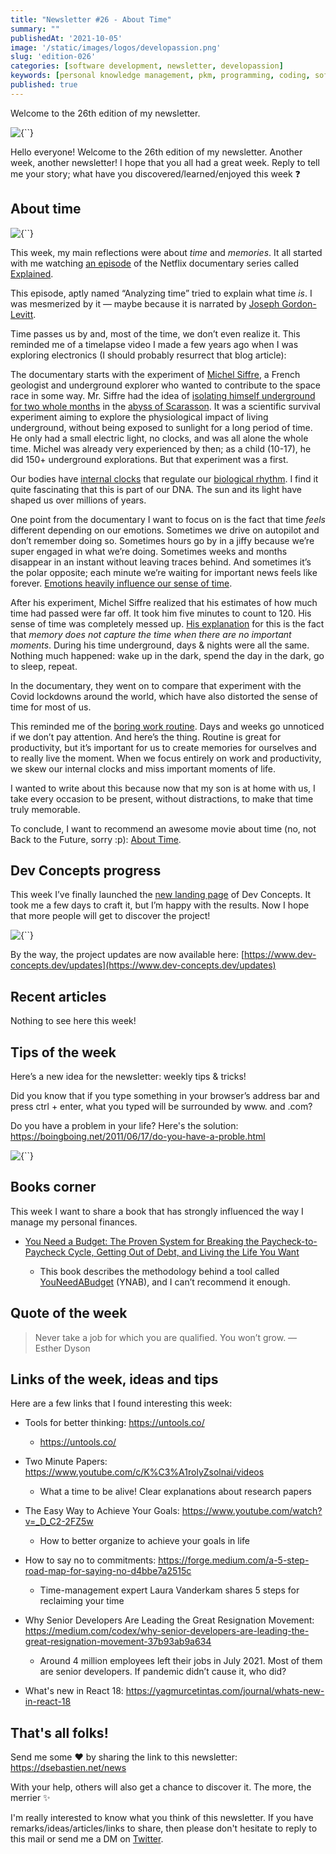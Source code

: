 ```yaml
---
title: "Newsletter #26 - About Time"
summary: ""
publishedAt: '2021-10-05'
image: '/static/images/logos/developassion.png'
slug: 'edition-026'
categories: [software development, newsletter, developassion]
keywords: [personal knowledge management, pkm, programming, coding, software development]
published: true
---
```


Welcome to the 26th edition of my newsletter.

<BlogPostCenteredContent>
  <Image
    alt={``}
    src={`/static/images/logos/developassion.png`}
    width={480}
    height={270}
    priority
  />
</BlogPostCenteredContent>

Hello everyone!
Welcome to the 26th edition of my newsletter.
Another week, another newsletter! I hope that you all had a great week. Reply to tell me your story; what have you discovered/learned/enjoyed this week ❓

## About time

<BlogPostCenteredContent>
  <Image
    alt={``}
    src={`/static/images/news/2021/2021-10-05-timelapse.jpg`}
    width={2670}
    height={1780}
    priority
  />
</BlogPostCenteredContent>

This week, my main reflections were about _time_ and _memories_. It all started with me watching [an episode](https://www.leisurebyte.com/netflix-explained-season-3-episode-12) of the Netflix documentary series called [Explained](https://en.wikipedia.org/wiki/Explained_(TV_series)).

This episode, aptly named “Analyzing time” tried to explain what time _is_. I was mesmerized by it — maybe because it is narrated by [Joseph Gordon-Levitt](https://nl.wikipedia.org/wiki/Joseph_Gordon-Levitt).

Time passes us by and, most of the time, we don’t even realize it. This reminded me of a timelapse video I made a few years ago when I was exploring electronics (I should probably resurrect that blog article):

<YouTube youTubeId="hEv9itCW8j0" />

The documentary starts with the experiment of [Michel Siffre](https://en.wikipedia.org/wiki/Michel_Siffre), a French geologist and underground explorer who wanted to contribute to the space race in some way. Mr. Siffre had the idea of [isolating himself underground for two whole months](https://www.cabinetmagazine.org/issues/30/foer_siffre.php) in the [abyss of Scarasson](https://en.wikipedia.org/wiki/Punta_Marguareis). It was a scientific survival experiment aiming to explore the physiological impact of living underground, without being exposed to sunlight for a long period of time. He only had a small electric light, no clocks, and was all alone the whole time. Michel was already very experienced by then; as a child (10-17), he did 150+ underground explorations. But that experiment was a first.

Our bodies have [internal clocks](https://en.wikipedia.org/wiki/Circadian_rhythm) that regulate our [biological rhythm](https://en.wikipedia.org/wiki/Chronobiology). I find it quite fascinating that this is part of our DNA. The sun and its light have shaped us over millions of years.

One point from the documentary I want to focus on is the fact that time _feels_ different depending on our emotions. Sometimes we drive on autopilot and don’t remember doing so. Sometimes hours go by in a jiffy because we’re super engaged in what we’re doing. Sometimes weeks and months disappear in an instant without leaving traces behind. And sometimes it’s the polar opposite; each minute we’re waiting for important news feels like forever. [Emotions heavily influence our sense of time](https://www.frontiersin.org/articles/10.3389/fnint.2011.00058/full).

After his experiment, Michel Siffre realized that his estimates of how much time had passed were far off. It took him five minutes to count to 120. His sense of time was completely messed up. [His explanation](https://www.cabinetmagazine.org/issues/30/foer_siffre.php) for this is the fact that _memory does not capture the time when there are no important moments_. During his time underground, days & nights were all the same. Nothing much happened: wake up in the dark, spend the day in the dark, go to sleep, repeat.

In the documentary, they went on to compare that experiment with the Covid lockdowns around the world, which have also distorted the sense of time for most of us.

This reminded me of the [boring work routine](https://medium.com/management-matters/going-back-to-work-no-thank-you-5429d60acd12). Days and weeks go unnoticed if we don’t pay attention. And here’s the thing. Routine is great for productivity, but it’s important for us to create memories for ourselves and to really live the moment. When we focus entirely on work and productivity, we skew our internal clocks and miss important moments of life.

I wanted to write about this because now that my son is at home with us, I take every occasion to be present, without distractions, to make that time truly memorable.

To conclude, I want to recommend an awesome movie about time (no, not Back to the Future, sorry :p): [About Time](https://www.imdb.com/title/tt2194499/).

## Dev Concepts progress

This week I’ve finally launched the [new landing page](https://www.dev-concepts.dev/) of Dev Concepts. It took me a few days to craft it, but I’m happy with the results. Now I hope that more people will get to discover the project!

<BlogPostCenteredContent>
  <Image
    alt={``}
    src={`/static/images/news/2021/2021-10-05-dev-concepts-landing.png`}
    width={1374}
    height={583}
    priority
  />
</BlogPostCenteredContent>

By the way, the project updates are now available here: [https://www.dev-concepts.dev/updates](https://www.dev-concepts.dev/updates)


## Recent articles

Nothing to see here this week!

## Tips of the week

Here’s a new idea for the newsletter: weekly tips & tricks!

Did you know that if you type something in your browser’s address bar and press ctrl + enter, what you typed will be surrounded by www. and .com?

<Tweet tweetLink="dSebastien/status/1443487478573318146" />

Do you have a problem in your life? Here's the solution: https://boingboing.net/2011/06/17/do-you-have-a-proble.html

<BlogPostCenteredContent>
  <Image
    alt={``}
    src={`/static/images/news/2021/2021-10-05-problem.jpg`}
    width={941}
    height={542}
    priority
  />
</BlogPostCenteredContent>

## Books corner

This week I want to share a book that has strongly influenced the way I manage my personal finances.

* <a href="https://www.amazon.com/You-Need-Budget-Paycheck-Paycheck/dp/0062567586?tag=dsebastien00-20" rel="noopener">You Need a Budget: The Proven System for Breaking the Paycheck-to-Paycheck Cycle, Getting Out of Debt, and Living the Life You Want</a>

  * This book describes the methodology behind a tool called [YouNeedABudget](https://www.youneedabudget.com/) (YNAB), and I can’t recommend it enough.

## Quote of the week

> Never take a job for which you are qualified. You won’t grow. — Esther Dyson

## Links of the week, ideas and tips

Here are a few links that I found interesting this week:

* Tools for better thinking: https://untools.co/

  * https://untools.co/
* Two Minute Papers: https://www.youtube.com/c/K%C3%A1rolyZsolnai/videos

  * What a time to be alive! Clear explanations about research papers
* The Easy Way to Achieve Your Goals: https://www.youtube.com/watch?v=_D_C2-2FZ5w

  * How to better organize to achieve your goals in life
* How to say no to commitments: https://forge.medium.com/a-5-step-road-map-for-saying-no-d4bbe7a2515c

  * Time-management expert Laura Vanderkam shares 5 steps for reclaiming your time
* Why Senior Developers Are Leading the Great Resignation Movement: https://medium.com/codex/why-senior-developers-are-leading-the-great-resignation-movement-37b93ab9a634
  * Around 4 million employees left their jobs in July 2021. Most of them are senior developers. If pandemic didn’t cause it, who did?
* What's new in React 18: https://yagmurcetintas.com/journal/whats-new-in-react-18

## That's all folks!

Send me some ❤️ by sharing the link to this newsletter: https://dsebastien.net/news

With your help, others will also get a chance to discover it. The more, the merrier ✨

I'm really interested to know what you think of this newsletter. If you have remarks/ideas/articles/links to share, then please don't hesitate to reply to this mail or send me a DM on <a href="https://twitter.com/dSebastien" rel="noopener">Twitter</a>.

<BlogPostSignature />
